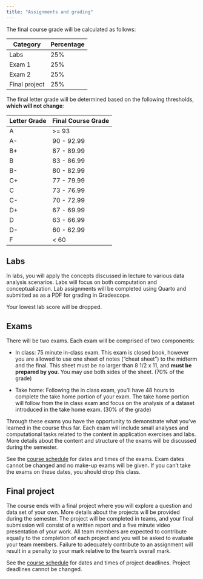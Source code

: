 ```yaml
---
title: "Assignments and grading"
---
```


The final course grade will be calculated as follows:

| Category      | Percentage |
|---------------|------------|
| Labs          | 25%        |
| Exam 1        | 25%        |
| Exam 2        | 25%        |
| Final project | 25%        |

The final letter grade will be determined based on the following thresholds, **which will not change**:

| Letter Grade | Final Course Grade |
|--------------|--------------------|
| A            | \>= 93             |
| A-           | 90 - 92.99         |
| B+           | 87 - 89.99         |
| B            | 83 - 86.99         |
| B-           | 80 - 82.99         |
| C+           | 77 - 79.99         |
| C            | 73 - 76.99         |
| C-           | 70 - 72.99         |
| D+           | 67 - 69.99         |
| D            | 63 - 66.99         |
| D-           | 60 - 62.99         |
| F            | \< 60              |

## Labs

In labs, you will apply the concepts discussed in lecture to various data analysis scenarios. Labs will focus on both computation and conceptualization. Lab assignments will be completed using Quarto and submitted as as a PDF for grading in Gradescope.

::: callout-note
Your lowest lab score will be dropped.
:::

## Exams

There will be two exams. Each exam will be comprised of two components:

-   In class: 75 minute in-class exam. This exam is closed book, however you are allowed to use one sheet of notes ("cheat sheet") to the midterm and the final. This sheet must be no larger than 8 1/2 x 11, and **must be prepared by you**. You may use both sides of the sheet. (70% of the grade)

-   Take home: Following the in class exam, you'll have 48 hours to complete the take home portion of your exam. The take home portion will follow from the in class exam and focus on the analysis of a dataset introduced in the take home exam. (30% of the grade)

Through these exams you have the opportunity to demonstrate what you've learned in the course thus far. Each exam will include small analyses and computational tasks related to the content in application exercises and labs. More details about the content and structure of the exams will be discussed during the semester.

See the [course schedule](https://sta101-f24.github.io/) for dates and times of the exams. Exam dates cannot be changed and no make-up exams will be given. If you can't take the exams on these dates, you should drop this class.

## Final project

The course ends with a final project where you will explore a question and data set of your own. More details about the projects will be provided during the semester. The project will be completed in teams, and your final submission will consist of a written report and a five minute video presentation of your work. All team members are expected to contribute equally to the completion of each project and you will be asked to evaluate your team members. Failure to adequately contribute to an assignment will result in a penalty to your mark relative to the team's overall mark.

See the [course schedule](https://sta101-f24.github.io/) for dates and times of project deadlines. Project deadlines cannot be changed.

